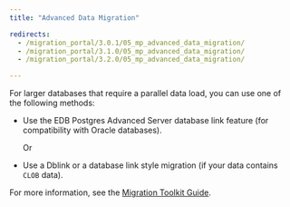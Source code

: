 ```yaml
---
title: "Advanced Data Migration"

redirects:
  - /migration_portal/3.0.1/05_mp_advanced_data_migration/
  - /migration_portal/3.1.0/05_mp_advanced_data_migration/
  - /migration_portal/3.2.0/05_mp_advanced_data_migration/

---
```


<div id="mp_advanced_data_migration" class="registered_link"></div>

For larger databases that require a parallel data load, you can use one of the following methods:

-   Use the EDB Postgres Advanced Server database link feature (for compatibility with Oracle databases).

    Or

-   Use a Dblink or a database link style migration (if your data contains `CLOB` data).

For more information, see the [Migration Toolkit Guide](/migration_toolkit/latest/).
